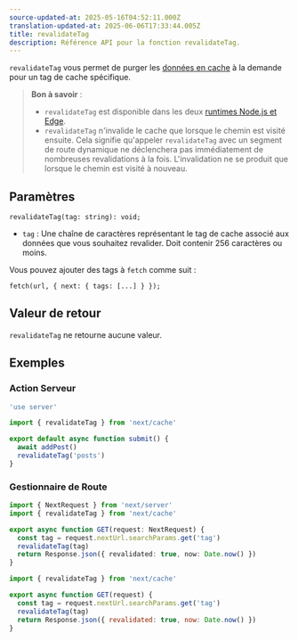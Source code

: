 ```yaml
---
source-updated-at: 2025-05-16T04:52:11.000Z
translation-updated-at: 2025-06-06T17:33:44.005Z
title: revalidateTag
description: Référence API pour la fonction revalidateTag.
---
```


`revalidateTag` vous permet de purger les [données en cache](/docs/app/building-your-application/caching) à la demande pour un tag de cache spécifique.

> **Bon à savoir** :
>
> - `revalidateTag` est disponible dans les deux [runtimes Node.js et Edge](/docs/app/building-your-application/rendering/edge-and-nodejs-runtimes).
> - `revalidateTag` n'invalide le cache que lorsque le chemin est visité ensuite. Cela signifie qu'appeler `revalidateTag` avec un segment de route dynamique ne déclenchera pas immédiatement de nombreuses revalidations à la fois. L'invalidation ne se produit que lorsque le chemin est visité à nouveau.

## Paramètres

```tsx
revalidateTag(tag: string): void;
```

- `tag` : Une chaîne de caractères représentant le tag de cache associé aux données que vous souhaitez revalider. Doit contenir 256 caractères ou moins.

Vous pouvez ajouter des tags à `fetch` comme suit :

```tsx
fetch(url, { next: { tags: [...] } });
```

## Valeur de retour

`revalidateTag` ne retourne aucune valeur.

## Exemples

### Action Serveur

```ts filename="app/actions.ts" switcher
'use server'

import { revalidateTag } from 'next/cache'

export default async function submit() {
  await addPost()
  revalidateTag('posts')
}
```

### Gestionnaire de Route

```ts filename="app/api/revalidate/route.ts" switcher
import { NextRequest } from 'next/server'
import { revalidateTag } from 'next/cache'

export async function GET(request: NextRequest) {
  const tag = request.nextUrl.searchParams.get('tag')
  revalidateTag(tag)
  return Response.json({ revalidated: true, now: Date.now() })
}
```

```js filename="app/api/revalidate/route.js" switcher
import { revalidateTag } from 'next/cache'

export async function GET(request) {
  const tag = request.nextUrl.searchParams.get('tag')
  revalidateTag(tag)
  return Response.json({ revalidated: true, now: Date.now() })
}
```